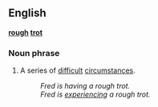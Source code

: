 ==English==
'''[[rough]] [[trot]]'''

===Noun phrase===
#A series of [[difficult]] [[circumstance]]s.
#:''Fred is having a rough trot.''
#:''Fred is [[experience|experiencing]] a rough trot.''
{{cat|idioms}}